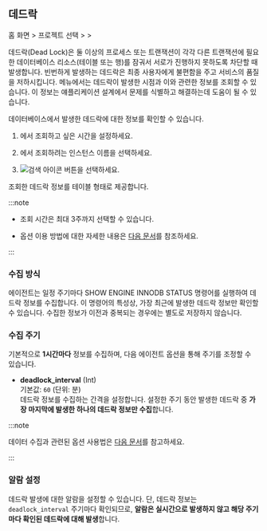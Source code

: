 ## 데드락

홈 화면 &gt; 프로젝트 선택 &gt; <Cmdname sid="side_analysis" className="uitext" /> &gt; <Cmdname sid="side_deadLock" className="uitext" />

데드락(Dead Lock)은 둘 이상의 프로세스 또는 트랜잭션이 각각 다른 트랜잭션에 필요한 데이터베이스 리소스(테이블 또는 행)를 잠궈서 서로가 진행하지 못하도록 차단할 때 발생합니다. 빈번하게 발생하는 데드락은 최종 사용자에게 불편함을 주고 서비스의 품질을 저하시킵니다. <Cmdname sid="side_deadLock" className="uitext" /> 메뉴에서는 데드락이 발생한 시점과 이와 관련한 정보를 조회할 수 있습니다. 이 정보는 얘플리케이션 설계에서 문제를 식별하고 해결하는데 도움이 될 수 있습니다.

<ProdImg img='db-deadlock-basic.png' desc='데드락' />

데이터베이스에서 발생한 데드락에 대한 정보를 확인할 수 있습니다.

1. <Cmdname sid="time" className="uitext" />에서 조회하고 싶은 시간을 설정하세요.

1. <Cmdname sid="instance" className="uitext" />에서 조회하려는 인스턴스 이름을 선택하세요.

1. ![검색 아이콘](/img/ico-btn-search.png) 버튼을 선택하세요.

조회한 데드락 정보를 테이블 형태로 제공합니다.

:::note

* 조회 시간은 최대 3주까지 선택할 수 있습니다.

* <Cmdname sid="time" className="uitext" /> 옵션 이용 방법에 대한 자세한 내용은 [다음 문서](usage-ui#timeselector)를 참조하세요.

:::

### 수집 방식 

에이전트는 일정 주기마다 SHOW ENGINE INNODB STATUS 명령어를 실행하여 데드락 정보를 수집합니다. 이 명령어의 특성상, 가장 최근에 발생한 데드락 정보만 확인할 수 있습니다. 수집한 정보가 이전과 중복되는 경우에는 별도로 저장하지 않습니다.

### 수집 주기

기본적으로 **1시간마다** 정보를 수집하며, 다음 에이전트 옵션을 통해 주기를 조정할 수 있습니다.

- **deadlock_interval** (Int)  
  기본값: `60` (단위: 분)  
  데드락 정보를 수집하는 간격을 설정합니다. 설정한 주기 동안 발생한 데드락 중 **가장 마지막에 발생한 하나의 데드락 정보만 수집**합니다.

:::note

데이터 수집과 관련된 옵션 사용법은 [다음 문서](https://docs.whatap.io/mysql/agent-dbx-settings#%EB%8D%B0%EC%9D%B4%ED%84%B0-%EC%88%98%EC%A7%91)를 참고하세요.

:::

### 알람 설정

데드락 발생에 대한 알람을 설정할 수 있습니다. 단, 데드락 정보는 `deadlock_interval` 주기마다 확인되므로, **알람은 실시간으로 발생하지 않고 해당 주기마다 확인된 데드락에 대해 발생**합니다.